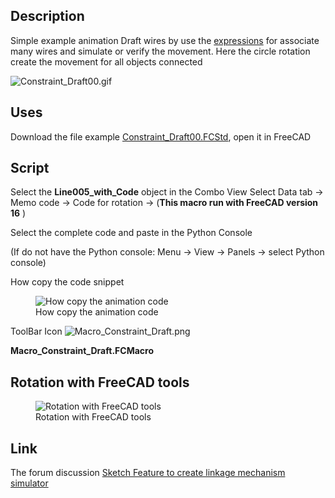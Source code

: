 <languages/>
<div lang="en" dir="ltr" class="mw-content-ltr">
{{Macro
|Name=Constraint Draft
|Icon=Macro_Constraint_Draft.png
|Description=Create simulation using the [[Expressions|expressions]] for link all objects (This macro run with FreeCAD version 16 ).
|Author=Mario52
|Version=1.0
|Date=2017-04-19
|FCVersion=0.16
|Download=The file example [https://forum.freecad.org/download/file.php?id=36559 Constraint_Draft00.FCStd]<br />[https://wiki.freecad.org/images/d/d8/Macro_Constraint_Draft.png ToolBar Icon]
}}
</div>

<div lang="en" dir="ltr" class="mw-content-ltr">
==Description==
</div>

<div lang="en" dir="ltr" class="mw-content-ltr">
Simple example animation Draft wires by use the [[Expressions|expressions]] for associate many wires and simulate or verify the movement. Here the circle rotation create the movement for all objects connected
</div>

<div lang="en" dir="ltr" class="mw-content-ltr">
[[File:Constraint Draft00.gif]]
{{Caption|Animation use the constraint expression}}
</div>

<div lang="en" dir="ltr" class="mw-content-ltr">
==Uses==
</div>

<div lang="en" dir="ltr" class="mw-content-ltr">
Download the file example [https://forum.freecad.org/download/file.php?id=36559 Constraint_Draft00.FCStd], open it in FreeCAD
</div>

<div lang="en" dir="ltr" class="mw-content-ltr">
==Script==
</div>

<div lang="en" dir="ltr" class="mw-content-ltr">
Select the '''Line005_with_Code''' object in the Combo View Select Data tab → Memo code → Code for rotation → {{KEY| ... }}  ('''This macro run with FreeCAD version 16''' )
</div>

<div lang="en" dir="ltr" class="mw-content-ltr">
Select the complete code and paste in the Python Console
</div> 

<div lang="en" dir="ltr" class="mw-content-ltr">
(If do not have the Python console: Menu → View → Panels → select Python console)
</div>

<div lang="en" dir="ltr" class="mw-content-ltr">
How copy the code snippet
</div>

<div lang="en" dir="ltr" class="mw-content-ltr">
[[File:Constraint_Draft_Code01.gif|How copy the animation code]]
</div>

ToolBar Icon [[Image:Macro_Constraint_Draft.png]]

'''Macro_Constraint_Draft.FCMacro'''

{{MacroCode|code=

# Copy and pate this snippet in the FreeCAD console Python 
# mario52 19/04/2017

import FreeCADGui
import FreeCAD

#FreeCAD.Console.PrintMessage(str(FreeCAD.Version()) + "\n")
if int(FreeCAD.Version()[1]) == 16:    # Version de FreeCAD
    try:
        for i in range(0,360,5):
            App.getDocument("Constraint_Draft00").Circle.Placement=App.Placement(App.Vector(0,0,0), App.Rotation(i,0,0), App.Vector(0,0,0))
            FreeCADGui.updateGui()
            FreeCAD.ActiveDocument.recompute()
    except Exception:
        FreeCAD.Console.PrintMessage("You must download the Constraint_Draft00.FCStd file for run this macro" + "\n")
        import webbrowser 
        webbrowser.open("https://forum.freecad.org/download/file.php?id=36559")

else:
    FreeCAD.Console.PrintError("This macro run with the FreeCAD.Version 16 " + "\n")

}}


<div lang="en" dir="ltr" class="mw-content-ltr">
==Rotation with FreeCAD tools==
</div>

<div lang="en" dir="ltr" class="mw-content-ltr">
[[File:Constraint Draft01.gif|Rotation with FreeCAD tools]]
</div>

<div lang="en" dir="ltr" class="mw-content-ltr">
==Link==
</div>

<div lang="en" dir="ltr" class="mw-content-ltr">
The forum discussion [https://forum.freecad.org/viewtopic.php?f=22&t=21778&sid=28247565010ecdef0aa4f5c69e58f672 Sketch Feature to create linkage mechanism simulator]
</div>